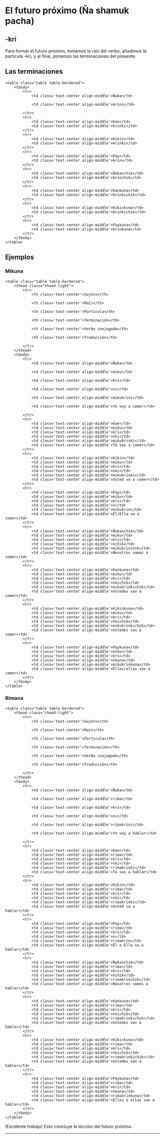
# El futuro próximo (Ña shamuk pacha)

## -kri

Para formar el futuro próximo, tomamos la raíz del verbo, añadimos la partícula -kri, y al final, ponemos las terminaciones del presente.

## Las terminaciones

    <table class="table table-bordered">        
        <tbody>
            <tr>
                <td class='text-center align-middle'>Ñuka</td>

                <td class='text-center align-middle'>krini</td>                                
               
            </tr>
            <tr>
                <td class='text-center align-middle'>Kan</td>
                <td class='text-center align-middle'>krinki</td>
            </tr>
            <tr>
                <td class='text-center align-middle'>Kikin</td>
                <td class='text-center align-middle'>krinki</td>                                     
            </tr>
            <tr>
                <td class='text-center align-middle'>Pay</td>
                <td class='text-center align-middle'>krin</td>                
            </tr>
            <tr>
                <td class='text-center align-middle'>Ñukanchik</td>
                <td class='text-center align-middle'>krinchik</td>                     
            </tr>
            <tr>
                <td class='text-center align-middle'>Kankuna</td>
                <td class='text-center align-middle'>krinkichik</td>                                          
            </tr>
            <tr>
                <td class='text-center align-middle'>Kikinkuna</td>
                <td class='text-center align-middle'>krinkichik</td>                                         
            </tr>
            <tr>
                <td class='text-center align-middle'>Paykuna</td>
                <td class='text-center align-middle'>krinkuna</td>               
            </tr>                                 
        </tbody>
    </table>

## Ejemplos

### Mikuna

    <table class="table table-bordered">
        <thead class="thead-light">
            <tr>
                <th class='text-center'>Sujeto</th>

                <th class='text-center'>Raíz</th>

                <th class='text-center'>Partícula</th>              

                <th class='text-center'>Terminación</th>

                <th class='text-center'>Verbo conjugado</th>

                <th class='text-center'>Traducción</th>                

            </tr>
        </thead>
        <tbody>
            <tr>
                <td class='text-center align-middle'>Ñuka</td>

                <td class='text-center align-middle'>miku</td>                

                <td class='text-center align-middle'>kri</td>

                <td class='text-center align-middle'>ni</td> 

                <td class='text-center align-middle'>mikukrini</td>

                <td class='text-center align-middle'>Yo voy a comer</td>                              
                
            </tr>
            <tr>
                <td class='text-center align-middle'>Kan</td>
                <td class='text-center align-middle'>miku</td>
                <td class='text-center align-middle'>kri</td>
                <td class='text-center align-middle'>nki</td> 
                <td class='text-center align-middle'>mikukrinki</td>
                <td class='text-center align-middle'>Tú vas a comer</td>                              
            </tr>
            <tr>
                <td class='text-center align-middle'>Kikin</td>
                <td class='text-center align-middle'>miku</td>
                <td class='text-center align-middle'>kri</td>
                <td class='text-center align-middle'>nki</td> 
                <td class='text-center align-middle'>mikukrinki</td>
                <td class='text-center align-middle'>Usted va a comer</td>                              
            </tr>
            <tr>
                <td class='text-center align-middle'>Pay</td>
                <td class='text-center align-middle'>miku</td>
                <td class='text-center align-middle'>kri</td>
                <td class='text-center align-middle'>n</td> 
                <td class='text-center align-middle'>mikukrin</td>
                <td class='text-center align-middle'>Él/Ella va a comer</td>                              
            </tr>
            <tr>
                <td class='text-center align-middle'>Ñukanchik</td>
                <td class='text-center align-middle'>miku</td>
                <td class='text-center align-middle'>kri</td>
                <td class='text-center align-middle'>nchik</td> 
                <td class='text-center align-middle'>mikukrinchik</td>
                <td class='text-center align-middle'>Nosotros vamos a comer</td>                              
            </tr>
            <tr>
                <td class='text-center align-middle'>Kankuna</td>
                <td class='text-center align-middle'>miku</td>
                <td class='text-center align-middle'>kri</td>
                <td class='text-center align-middle'>nkichik</td> 
                <td class='text-center align-middle'>mikukrinkichik</td>
                <td class='text-center align-middle'>Ustedes van a comer</td>                              
            </tr>
            <tr>
                <td class='text-center align-middle'>Kikinkuna</td>
                <td class='text-center align-middle'>miku</td>
                <td class='text-center align-middle'>bri</td>
                <td class='text-center align-middle'>nkichik</td> 
                <td class='text-center align-middle'>mikukrinkichik</td>
                <td class='text-center align-middle'>Ustedes van a comer</td>                              
            </tr>
            <tr>
                <td class='text-center align-middle'>Paykuna</td>
                <td class='text-center align-middle'>miku</td>
                <td class='text-center align-middle'>kri</td>
                <td class='text-center align-middle'>nkuna</td> 
                <td class='text-center align-middle'>mikukrinkuna</td>
                <td class='text-center align-middle'>Ellos/ellas van a comer</td>                              
            </tr>                                 
        </tbody>
    </table>

### Rimana

    <table class="table table-bordered">
        <thead class="thead-light">
            <tr>
                <th class='text-center'>Sujeto</th>

                <th class='text-center'>Raíz</th>

                <th class='text-center'>Partícula</th>              

                <th class='text-center'>Terminación</th>

                <th class='text-center'>Verbo conjugado</th>

                <th class='text-center'>Traducción</th>                

            </tr>
        </thead>
        <tbody>
            <tr>
                <td class='text-center align-middle'>Ñuka</td>

                <td class='text-center align-middle'>rima</td>                

                <td class='text-center align-middle'>kri</td>

                <td class='text-center align-middle'>ni</td> 

                <td class='text-center align-middle'>rimakrini</td>

                <td class='text-center align-middle'>Yo voy a hablar</td>                              
                
            </tr>
            <tr>
                <td class='text-center align-middle'>Kan</td>
                <td class='text-center align-middle'>rima</td>
                <td class='text-center align-middle'>kri</td>
                <td class='text-center align-middle'>nki</td> 
                <td class='text-center align-middle'>rimakrinki</td>
                <td class='text-center align-middle'>Tú vas a hablar</td>                              
            </tr>
            <tr>
                <td class='text-center align-middle'>Kikin</td>
                <td class='text-center align-middle'>rima</td>
                <td class='text-center align-middle'>kri</td>
                <td class='text-center align-middle'>nki</td> 
                <td class='text-center align-middle'>rimakrinki</td>
                <td class='text-center align-middle'>Usted va a hablar</td>                              
            </tr>
            <tr>
                <td class='text-center align-middle'>Pay</td>
                <td class='text-center align-middle'>rima</td>
                <td class='text-center align-middle'>kri</td>
                <td class='text-center align-middle'>n</td> 
                <td class='text-center align-middle'>rimakrin</td>
                <td class='text-center align-middle'>Él o Ella va a hablar</td>                              
            </tr>
            <tr>
                <td class='text-center align-middle'>Ñukanchik</td>
                <td class='text-center align-middle'>rima</td>
                <td class='text-center align-middle'>kri</td>
                <td class='text-center align-middle'>nchik</td> 
                <td class='text-center align-middle'>rimakrinchik</td>
                <td class='text-center align-middle'>Nosotros vamos a hablar</td>                              
            </tr>
            <tr>
                <td class='text-center align-middle'>Kankuna</td>
                <td class='text-center align-middle'>rima</td>
                <td class='text-center align-middle'>kri</td>
                <td class='text-center align-middle'>nkichik</td> 
                <td class='text-center align-middle'>rimakrinkichik</td>
                <td class='text-center align-middle'>Ustedes van a hablar</td>                              
            </tr>
            <tr>
                <td class='text-center align-middle'>Kikinkuna</td>
                <td class='text-center align-middle'>rima</td>
                <td class='text-center align-middle'>kri</td>
                <td class='text-center align-middle'>nkichik</td> 
                <td class='text-center align-middle'>rimakrinkichik</td>
                <td class='text-center align-middle'>Ustedes van a hablar</td>                              
            </tr>
            <tr>
                <td class='text-center align-middle'>Paykuna</td>
                <td class='text-center align-middle'>rima</td>
                <td class='text-center align-middle'>kri</td>
                <td class='text-center align-middle'>nkuna</td> 
                <td class='text-center align-middle'>rimakrinkuna</td>
                <td class='text-center align-middle'>Ellos o ellas van a hablar</td>                              
            </tr>                                 
        </tbody>
    </table>  
    

!Excelente trabajo! Esto concluye la lección del futuro próximo.

<hr />
<MiniTestForm lecture="grammar-11" />